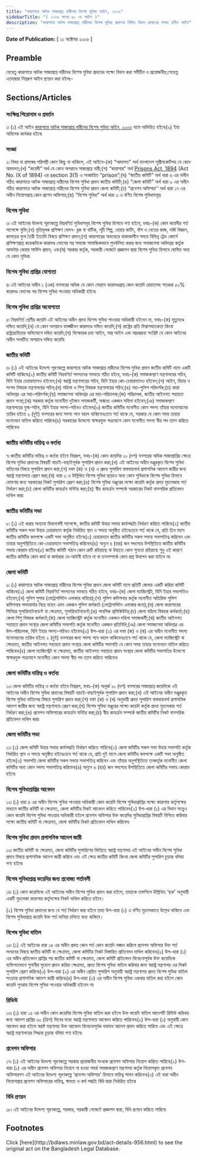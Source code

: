 ```yaml
---
title: "কারাগারে আটক সাজাপ্রাপ্ত নারীদের বিশেষ সুবিধা আইন, ২০০৬"
sidebarTitle: "( ২০০৬ সনের ৪৮ নং আইন )"
description: "কারাগারে আটক সাজাপ্রাপ্ত নারীদের বিশেষ সুবিধা প্রদানের নিমিত্ত বিধান প্রণয়নের লক্ষ্যে প্রণীত আইন"
---
```


**Date of Publication:** [ ১১ অক্টোবর ২০০৬ ]

## Preamble

যেহেতু কারাগারে আটক সাজাপ্রাপ্ত নারীদের বিশেষ সুবিধা প্রদানের লক্ষ্যে বিধান করা সমীচীন ও প্রয়োজনীয়;সেহেতু এতদ্‌দ্বারা নিম্নরূপ আইন প্রণয়ন করা হইলঃ-

## Sections/Articles

### সংক্ষিপ্ত শিরোনাম ও প্রবর্তন

১৷ (১) এই আইন [কারাগারে আটক সাজাপ্রাপ্ত নারীদের বিশেষ সুবিধা আইন, ২০০৬](/laws/volume-38/act-956 "কারাগারে আটক সাজাপ্রাপ্ত নারীদের বিশেষ সুবিধা আইন, ২০০৬") নামে অভিহিত হইবে৷(২) ইহা অবিলেম্ব কার্যকর হইবে৷

### সংজ্ঞা

২৷ বিষয় বা প্রসঙ্গের পরিপন্থী কোন কিছু না থাকিলে, এই আইনে-(ক) “আদালত” অর্থ বাংলাদেশ সুপ্রীমকোর্টসহ যে কোন আদালত;(খ) “কয়েদী” অর্থ যে কোন অপরাধে সাজাপ্রাপ্ত নারী;(গ) “কারাগার” অর্থ [Prisons Act, 1894](/laws/volume-3/act-69 "Prisons Act, 1894") (Act No. IX of 1894) এর section 3(1) এ সংজ্ঞায়িত “prison”;(ঘ) “জাতীয় কমিটি” অর্থ ধারা ৬ এর অধীন গঠিত কারাগারে আটক সাজাপ্রাপ্ত নারীদের বিশেষ সুবিধা প্রদান জাতীয় কমিটি;(ঙ) “জেলা কমিটি” অর্থ ধারা ৯ এর অধীন গঠিত কারাগারে আটক সাজাপ্রাপ্ত নারীদের বিশেষ সুবিধা প্রদান জেলা কমিটি;(চ) “প্রবেশন অফিসার'‘ অর্থ ধারা ১৭ এর অধীন নিয়োগপ্রাপ্ত কোন প্রশেন অফিসার;(ছ) “বিশেষ সুবিধা” অর্থ ধারা ৩ এ বর্ণিত বিশেষ সুবিধাসমূহ৷

### বিশেষ সুবিধা

৩৷ এই আইনের উদ্দেশ্য পূরণকল্পে নিম্নবণির্ত সুবিধাসমূহ বিশেষ সুবিধা হিসাবে গণ্য হইবে, যথাঃ-(ক) কোন কয়েদীর শর্ত সাপেক্ষে মুক্তি;(খ) বৃত্তিমূলক প্রশিক্ষণ যেমন- ব্লক বা বাটিক, সূচী শিল্প, হেয়ার কাটিং, বাঁশ ও বেতের কাজ, দর্জি বিজ্ঞান, কাপড়ের ফুল তৈরী ইত্যাদি বিষয়ে প্রশিক্ষণ প্রদান;(গ) কারাগারের অভ্যন্তরে থাকাকালীন সময়ে বিভিন্ন ট্রেড কোর্সে প্রশিক্ষণপ্রাপ্ত কয়েকদিকে কারাদণ্ড ভোগের পর সমাজে সামাজিকভাবে পুনর্বাসিত করার জন্য সমাজসেবা অধিদপ্তর কর্তৃক আফটার কেয়ার সার্ভিস প্রদান; এবং(ঘ) সরকার কর্তৃক, সরকারী গেজেটে প্রজ্ঞাপন দ্বারা বিশেষ সুবিধা হিসাবে ঘোষিত অন্য যে কোন সুবিধা৷

### বিশেষ সুবিধা প্রাপ্তির যোগ্যতা

৪৷ এই আইনের অধীন ১ (এক) বত্সরের অধিক যে কোন মেয়াদে কারাদণ্ডপ্রাপ্ত কোন কয়েদি রেয়াতসহ শতকরা ৫০% কারাদণ্ড ভোগের পর বিশেষ সুবিধা পাওয়ার অধিকারী হইবে৷

### বিশেষ সুবিধা প্রাপ্তির অযোগ্যতা

৫৷ নিম্নবণির্ত শ্রেণীর কয়েদি এই আইনের অধীন প্রদত্ত বিশেষ সুবিধা পাওয়ার অধিকারী হইবেন না, যথাঃ-(ক) মৃত্যুদণ্ডে দন্ডিত কয়েদি;(খ) যে কোন অপরাধে যাবজ্জীবন কারাদণ্ডে দন্ডিত কয়েদি;(গ) রাষ্ট্রের প্রতি বিশ্বাসঘাতকতা কিংবা রাষ্ট্রদ্রোহিতার অভিযোগে দণ্ডিত কয়েদি;(ঘ) বিস্ফোরক দ্রব্য আইন, অস্ত্র আইন এবং মাদ্রকদ্রব্য সংশ্লিষ্ট যে কোন আইনের অধীন সংঘটিত অপরাধে দন্ডিত কয়েদি৷

### জাতীয় কমিটি

৬৷ (১) এই আইনের উদ্দেশ্য পূরণকল্পে কারাগারে আটক সাজাপ্রাপ্ত নারীদের বিশেষ সুবিধা প্রদান জাতীয় কমিটি নামে একটি কমিটি থাকিবে৷(২) জাতীয় কমিটি নিম্নবণির্ত সদস্যদের সমন্বয়ে গঠিত হইবে, যথাঃ-(ক) সমাজকল্যাণ মন্ত্রণালয়ের সচিব, যিনি ইহার চেয়ারম্যানও হইবেন;(খ) স্বরাষ্ট্র মন্ত্রণালয়ের সচিব, যিনি ইহার কো-চেয়ারম্যানও হইবেন;(গ) আইন, বিচার ও সংসদ বিষয়ক মন্ত্রণালয়ের সচিব;(ঘ) মহিলা ও শিশু বিষয়ক মন্ত্রণালয়ের সচিব;(ঙ) মহা-পুলিশ পরিদর্শক;(চ) কারা অধিদপ্তর এর মহা-পরিদর্শক;(ছ) সমাজসেবা অধিদপ্তর এর মহা-পরিচালক;(জ) পরিচালক, জাতীয় আইনগত সহায়তা প্রদান সংস্থা;(ঝ) সরকার কর্তৃক মনোনীত দুইজন সমাজকর্মী, অন্মধ্যে একজন মহিলা হইবেন;(ঞ) সমাজকল্যাণ মন্ত্রণালয়ের যুগ্ম-সচিব, যিনি ইহার সদস্য-সচিবও হইবেন৷(৩) জাতীয় কমিটির মনোনীত কোন সদস্য তাঁহার মনোনয়নের তারিখ হইতে ২ (দুই) বত্সরের জন্য সদস্য পদে বহাল থাকিবেনঃতবে শর্ত থাকে যে, সরকার যে কোন সময় তাহার মনোনয়ন বাতিল করিতে পারিবে৷(৪) সরকারের উদ্দেশ্যে স্বাক্ষরযুক্ত পত্রযোগে কোন মনোনীত সদস্য স্বীয় পদ ত্যাগ করিতে পারিবেন৷

### জাতীয় কমিটির দায়িত্ব ও কর্তব্য

৭৷ জাতীয় কমিটির দায়িত্ব ও কর্তব্য হইবে নিম্নরূপ, যথাঃ-(ক) কোন কয়েদির ১০ (দশ) বত্সরের অধিক সাজাপ্রাপ্তির ক্ষেত্রে বিশেষ সুবিধা প্রদানের বিষয়টি যাচাই-বাছাইপূর্বক সুপারিশ প্রদান করা;(খ) এই আইনের অধীন মঞ্জুরকৃত বিশেষ সুবিধা বাতিলের বিষয়ে সুপারিশ প্রদান করা;(গ) দফা (ক) ও (খ) এ প্রদত্ত সুপারিশ বাস্তবায়নার্থ প্রশাসনিক আদেশ জারীর জন্য স্বরাষ্ট্র মন্ত্রণালয়ে প্রেরণ করা;(ঘ) ধারা ৩ এ উল্লিখিত বিশেষ সুবিধা ছাড়াও অন্য কোন সুবিধাকে বিশেষ সুবিধা হিসাবে ঘোষণার জন্য সরকারের নিকট সুপারিশ প্রেরণ করা;(ঙ) বিশেষ সুবিধা মঞ্জুরের লক্ষ্যে কয়েদি কর্তৃক প্রদত্ত মুচলেকার শর্ত নির্ধারণ করা;(চ) জেলা কমিটির কাযর্ক্রম মনিটর করা;(ছ) স্বীয় কাযর্ক্রম সম্পর্কে সরকারের নিকট বাত্সরিক প্রতিবেদন দাখিল করা৷

### জাতীয় কমিটির সভা

৮৷ (১) এই ধারার অন্যান্য বিধানাবলী সাপেক্ষে, জাতীয় কমিটি উহার সভার কার্যপদ্ধতি নির্ধারণ করিতে পারিবে৷(২) জাতীয় কমিটির সকল সভা উহার চেয়ারম্যান কর্তৃক নির্ধারিত স্থান ও সময়ে অনুষ্ঠিত হইবেঃতবে শর্ত থাকে যে, প্রতি তিন মাসে জাতীয় কমিটির কমপক্ষে একটি সভা অনুষ্ঠিত হইবে৷(৩) চেয়ারম্যান জাতীয় কমিটির সকল সভায় সভাপতিত্ব করিবেন এবং তাহার অনুপস্থিতিতে কো-চেয়ারম্যান সভাপতিত্ব করিবেন৷(৪) অন্যুন ৪ (চার) জন সদস্যের উপস্থিতিতে জাতীয় কমিটির সভায় কোরাম হইবে৷(৫) জাতীয় কমিটি গঠনে কোন ত্রুটি রহিয়াছে বা উহাতে কোন শূন্যতা রহিয়াছে শুধু এই কারণে জাতীয় কমিটির কোন কার্য বা কার্যধারা বে-আইনী হইবে না বা তত্সম্পর্কে কোন প্রশ্ন উত্থাপন করা যাইবে না৷

### জেলা কমিটি

৯৷ (১) কারাগারে আটক সাজাপ্রাপ্ত নারীদের বিশেষ সুবিধা প্রদান জেলা কমিটি নামে প্রতিটি জেলায় একটি করিয়া কমিটি থাকিবে৷(২) জেলা কমিটি নিম্নবণির্ত সদস্যদের সমন্বয়ে গঠিত হইবে, যথাঃ-(ক) জেলা ম্যাজিস্ট্রেট, যিনি ইহার সভাপতিও হইবেন;(খ) পুলিশ সুপার (মেট্রোপলিটন এলাকার বাহিরে);(গ) পুলিশ কমিশনার কর্তৃক মনোনীত অতিরিক্ত পুলিশ কমিশনার পদমযার্দার নিম্নে নহেন এমন একজন পুলিশ কর্মকর্তা (মেট্রোপলিটন এলাকার জন্য);(ঘ) জেলা কারাগারের সিনিয়র সুপারিনটেনডেন্ট বা ক্ষেত্রমত, সুপারিনটেনডেন্ট;(ঙ) পাবলিক প্রসিকিউটর;(চ) জেলা মহিলা বিষয়ক কর্মকর্তা;(ছ) জেলা শিশু বিষয়ক কর্মকর্তা;(জ) জেলা ম্যাজিস্ট্রেট কর্তৃক মনোনীত একজন মহিলা সমাজকর্মী;(ঝ) জাতীয় আইনগত সহায়তা প্রদান সংস্থার জেলা কমিটির সভাপতি কর্তৃক মনোনীত একজন প্রতিনিধি;(ঞ) জেলা সমাজসেবা অধিদপ্তর এর উপ-পরিচালক, যিনি ইহার সদস্য-সচিবও হইবেন৷(৩) উপ-ধারা (২) এর দফা (জ) ও (ঝ) এর অধীন মনোনীত সদস্য মনোনয়নের তারিখ হইতে ২ (দুই) বত্সরের জন্য সদস্য পদে বহাল থাকিবেনঃতবে শর্ত থাকে যে, জেলা ম্যাজিস্ট্রেট বা ক্ষেত্রমত, জাতীয় আইনগত সহায়তা প্রদান সংস্থার জেলা কমিটির সভাপতি যে কোন সময় তাহার মনোনয়ন বাতিল করিতে পারিবেন৷(৪) জেলা ম্যাজিস্ট্রেট বা ক্ষেত্রমত, জাতীয় আইনগত সহায়তা প্রদান সংস্থার জেলা কমিটির সভাপতির উদ্দেশ্যে স্বাক্ষরযুক্ত পত্রযোগে মনোনীত কোন সদস্য স্বীয় পদ ত্যাগ করিতে পারিবেন৷

### জেলা কমিটির দায়িত্ব ও কর্তব্য

১০৷ জেলা কমিটির দায়িত্ব ও কর্তব্য হইবে নিম্নরূপ, যথাঃ-(ক) অনূর্ধ্ব ১০ (দশ) বত্সরের সাজাপ্রাপ্ত কয়েদিকে এই আইনের অধীন বিশেষ সুবিধা প্রদানের বিষয়টি যাচাই-বাছাইপূর্বক সুপারিশ প্রদান করা;(খ) এই আইনের অধীন মঞ্জুরকৃত বিশেষ সুবিধা বাতিলের বিষয়ে সুপারিশ প্রদান করা;(গ) দফা (ক) ও (খ) অনুযায়ী প্রদত্ত সুপারিশ বাস্তবায়নার্থ প্রশাসনিক আদেশ জারীর জন্য স্বরাষ্ট্র মন্ত্রণালয়ে প্রেরণ করা;(ঘ) বিশেষ সুবিধা মঞ্জুরের লক্ষ্যে কয়েদি কর্তৃক প্রদত্ত মুচলেকার শর্ত নির্ধারণ করা;(ঙ) প্রবেশন অফিসারের কাযর্ক্রম মনিটর করা;(চ) স্বীয় কাযর্ক্রম সম্পর্কে জাতীয় কমিটির নিকট বাত্সরিক প্রতিবেদন দাখিল করা৷

### জেলা কমিটির সভা

১১৷ (১) জেলা কমিটি উহার সভার কার্যপদ্ধতি নির্ধারণ করিতে পারিবে৷(২) জেলা কমিটির সকল সভা উহার সভাপতি কর্তৃক নির্ধারিত স্থান ও সময়ে অনুষ্ঠিত হইবেঃতবে শর্ত থাকে যে, প্রতি দুই মাসে জেলা কমিটির কমপক্ষে একটি সভা অনুষ্ঠিত হইবে৷(৩) সভাপতি জেলা কমিটির সকল সভায় সভাপতিত্ব করিবেন এবং তাঁহার অনুপস্থিতিতে তত্কর্তৃক মনোনীত জেলা কমিটির অন্য কোন সদস্য সভাপতিত্ব করিবেন৷(৪) অন্যুন ৬ (ছয়) জন সদস্যের উপস্থিতিতে জেলা কমিটির সভায় কোরাম হইবে৷

### বিশেষ সুবিধাপ্রাপ্তির আবেদন

১২৷ (১) ধারা ৪ এর অধীন বিশেষ সুবিধা পাওয়ার অধিকারী কোন কয়েদি বিশেষ সুবিধাপ্রাপ্তির লক্ষ্যে কারাগার কর্তৃপক্ষের মাধ্যমে জাতীয় কমিটি বা ক্ষেত্রমত, জেলা কমিটির নিকট আবেদন করিতে পারিবেন৷(২) উপ-ধারা (১) এর বিধান সত্ত্বেও কোন কয়েদি বিশেষ সুবিধা পাওয়ার অধিকারী হইলে প্রবেশন অফিসার উক্ত কয়েদির সুবিধাপ্রাপ্তির বিষয়টি নিশ্চিত করিবার লক্ষ্যে জাতীয় কমিটি বা ক্ষেত্রমত, জেলা কমিটির নিকট প্রতিবেদন দাখিল করিবেন৷

### বিশেষ সুবিধা প্রদান প্রশাসনিক আদেশ জারী

১৩৷ জাতীয় কমিটি বা ক্ষেত্রমত, জেলা কমিটির সুপারিশের ভিত্তিতে স্বরাষ্ট্র মন্ত্রণালয় এই আইনের অধীন বিশেষ সুবিধা প্রদান বিষয়ে প্রশাসনিক আদেশ জারী করিবে এবং এই ক্ষেত্র জাতীয় কমিটি কিংবা জেলা কমিটির সুপারিশ চূড়ান্ত বলিয়া গণ্য হইবে৷

### বিশেষ সুবিধাপ্রাপ্ত কয়েদির জন্য প্রযোজ্য শর্তাবলী

১৪৷ (১) কোন কয়েদিকে এই আইনের অধীন বিশেষ সুবিধা প্রদান করা হইলে, তাহাকে তফসিলে উল্লিখিত ‘ছক' অনুযায়ী একটি মুচলেকা কারাগার কর্তৃপক্ষের নিকট দাখিল করিতে হইবে।

(২) বিশেষ সুবিধা প্রদানের জন্য যে শর্ত নির্ধারণ করা হইবে তাহা উপ-ধারা (১) এ বর্ণিত মুচলেকাতে উল্লেখ থাকিবে এবং বিশেষ সুবিধাপ্রাপ্ত কয়েদি উক্ত শর্ত মানিয়া চলিতে বাধ্য থাকিবে।

### বিশেষ সুবিধা বাতিল

১৫৷ (১) এই আইনের ধারা ১৪ এর অধীন প্রদত্ত কোন শর্ত কোন কয়েদি লঙ্ঘন করিলে প্রবেশন অফিসার উক্ত শর্ত লংঘনের বিষয়ে জাতীয় কমিটি বা ক্ষেত্রমত, জেলা কমিটির নিকট বিস্তারিত প্রতিবেদন দাখিল করিবেন৷(২) উপ-ধারা (১) এর অধীন প্রতিবেদন প্রাপ্তির পর জাতীয় কমিটি বা ক্ষেত্রমত, জেলা কমিটি প্রতিবেদন বিবেচনাপূর্বক উক্ত কয়েদিকে ব্যক্তিগতভাবে শুনানীর সুযোগ প্রদান করিয়া ক্ষেত্রমত, প্রদত্ত বিশেষ সুবিধা বাতিল করিবার জন্য স্বরাষ্ট্র মন্ত্রণালয় এর নিকট সুপারিশ প্রেরণ করিবে৷(৩) উপ-ধারা (২) এর অধীন প্রেরিত সুপারিশ অনুযায়ী স্বরাষ্ট্র মন্ত্রণালয় প্রদত্ত বিশেষ সুবিধা বাতিল সংক্রান্ত প্রশাসনিক আদেশ জারী করিবে৷(৪) উপ-ধারা (৩) এর অধীন বিশেষ সুবিধা একবার বাতিল করা হইলে কোন কয়েদি পুনরায় বিশেষ সুবিধা পাওয়ার অধিকারী হইবেন না৷

### রিভিউ

১৬৷ (১) ধারা ১৫ এর অধীন কোন কয়েদির বিশেষ সুবিধা বাতিল করা হইলে উক্ত কয়েদি বাতিল আদেশটি রিভিউ করিবার জন্য আদেশ প্রাপ্তির ৩০ (ত্রিশ) দিনের মধ্যে স্বরাষ্ট্র মন্ত্রণালয়ে আবেদন করিতে পারিবেন৷(২) উপ-ধারা (১) অনুযায়ী কোন আবেদন করা হইলে স্বরাষ্ট মন্ত্রণালয় উক্ত আবেদন বিবেচনাপূর্বক যথাযথ আদেশ প্রদান করিতে পারিবে এবং এই ক্ষেত্রে স্বরাষ্ট্র মন্ত্রণালয়ের সিদ্ধান্ত চূড়ান্ত বলিয়া গণ্য হইবে৷

### প্রবেশন অফিসার

১৭৷ (১) এই আইনের উদ্দেশ্য পূরণকল্পে সরকার প্রয়োজনীয় সংখ্যক প্রবেশন অফিসার নিয়োগ করিতে পারিবে৷(২) উপ-ধারা (১) এর অধীন প্রবেশন অফিসার নিয়োগ না হওয়া পযর্ন্ত সমাজকল্যাণ মন্ত্রণালয় কর্তৃক নিয়োগকৃত প্রবেশন অফিসারগণ এই আইনের উদ্দেশ্য পূরণকল্পে ‘প্রবেশন অফিসার' হিসাবে দায়িত্ব্‌ পালন করিবেন৷(৩) এই ধারা অধীন নিয়োগপ্রাপ্ত প্রবেশন অফিসারের দায়িত্ব, ক্ষমতা ও কর্ম পদ্ধতি বিধি দ্বারা নির্ধারিত হইবে৷

### বিধি প্রণয়ন

১৮৷ এই আইনের উদ্দেশ্য পূরণকল্পে, সরকার, সরকারী গেজেটে প্রজ্ঞাপন দ্বারা, বিধি প্রণয়ন করিতে পারিবে৷

## Footnotes

<Note>
  Click [here](http://bdlaws.minlaw.gov.bd/act-details-956.html) to see the original act on the Bangladesh Legal Database.
</Note>
